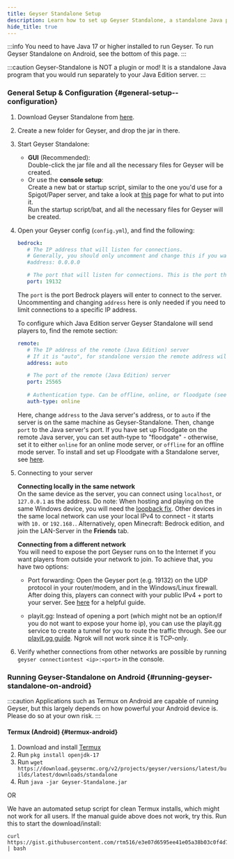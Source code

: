 ```yaml
---
title: Geyser Standalone Setup
description: Learn how to set up Geyser Standalone, a standalone Java program that allows you to connect Bedrock players to your Java Edition server.
hide_title: true
---
```


:::info
You need to have Java 17 or higher installed to run Geyser. To run Geyser Standalone on Android, see the bottom of this page.
:::

:::caution
Geyser-Standalone is NOT a plugin or mod! It is a standalone Java program that you would run separately to your Java Edition server.
:::

### General Setup & Configuration {#general-setup--configuration}

1. Download Geyser Standalone from [here](https://download.geysermc.org/v2/projects/geyser/versions/latest/builds/latest/downloads/standalone).
2. Create a new folder for Geyser, and drop the jar in there.
3. Start Geyser Standalone:
   - **GUI** (Recommended):   
   Double-click the jar file and all the necessary files for Geyser will be created.
   - Or use the **console setup**:   
   Create a new bat or startup script, similar to the one you'd use for a Spigot/Paper server, and take a look at [this](/wiki/geyser/creating-a-startup-script/) page for what to put into it.   
   Run the startup script/bat, and all the necessary files for Geyser will be created.

4. Open your Geyser config (`config.yml`), and find the following:

   ```yaml
   bedrock: 
      # The IP address that will listen for connections. 
      # Generally, you should only uncomment and change this if you want to limit what IPs can connect to your server. 
      #address: 0.0.0.0 

      # The port that will listen for connections. This is the port that Bedrock players will use to connect to your server.
      port: 19132 
   ```
   The `port` is the port Bedrock players will enter to connect to the server.   
   Uncommenting and changing `address` here is only needed if you need to limit connections to a specific IP address.
     

   To configure which Java Edition server Geyser Standalone will send players to, find the remote section:
   ```yaml
   remote:
      # The IP address of the remote (Java Edition) server
      # If it is "auto", for standalone version the remote address will be set to 127.0.0.1.
      address: auto

      # The port of the remote (Java Edition) server
      port: 25565
      
      # Authentication type. Can be offline, online, or floodgate (see https://github.com/GeyserMC/Geyser/wiki/Floodgate).
      auth-type: online
   ```
   Here, change `address` to the Java server's address, or to `auto` if the server is on the same machine as Geyser-Standalone. 
Then, change `port` to the Java server's port. If you have set up Floodgate on the remote Java server, you can set auth-type to "floodgate" - otherwise, 
set it to either `online` for an online mode server, or `offline` for an offline mode server. To install and set up Floodgate with a Standalone server, see [here](/wiki/floodgate/setup).   
   
5. Connecting to your server
        
   **Connecting locally in the same network**   
   On the same device as the server, you can connect using `localhost`, or `127.0.0.1` as the address.
   Do note: When hosting and playing on the same Windows device, you will need the [loopback fix](/wiki/geyser/fixing-unable-to-connect-to-world#using-geyser-on-the-same-computer).
   Other devices in the same local network can use your local IPv4 to connect - it starts with `10.` or `192.168.`.
   Alternatively, open Minecraft: Bedrock edition, and join the LAN-Server in the **Friends** tab.
        
   **Connecting from a different network**  
   You will need to expose the port Geyser runs on to the Internet if you want players from outside your network to join.
   To achieve that, you have two options:   

    - Port forwarding: Open the Geyser port (e.g. 19132) on the UDP protocol in your router/modem, and in the Windows/Linux firewall.
      After doing this, players can connect with your public IPv4 + port to your server.
      See [here](/wiki/geyser/port-forwarding/) for a helpful guide.   

    - playit.gg: Instead of opening a port (which might not be an option/if you do not want to expose your home ip), you can use
      the playit.gg service to create a tunnel for you to route the traffic through. See our [playit.gg guide](/wiki/geyser/playit-gg).
      Ngrok will not work since it is TCP-only.   

6. Verify whether connections from other networks are possible by running `geyser connectiontest <ip>:<port>` in the console.

### Running Geyser-Standalone on Android {#running-geyser-standalone-on-android}

:::caution
Applications such as Termux on Android are capable of running Geyser, but this largely depends on how powerful your Android device is. Please do so at your own risk.
:::

#### Termux (Android) {#termux-android}
1. Download and install [Termux](https://termux.com/)
2. Run `pkg install openjdk-17`
3. Run `wget https://download.geysermc.org/v2/projects/geyser/versions/latest/builds/latest/downloads/standalone`
4. Run `java -jar Geyser-Standalone.jar`

OR

We have an automated setup script for clean Termux installs, which might not work for all users. If the manual guide above does not work, try this.
Run this to start the download/install:
```
curl https://gist.githubusercontent.com/rtm516/e3e07d6595ee41e05a38b03c0f4d7a80/raw/install.sh | bash
```


